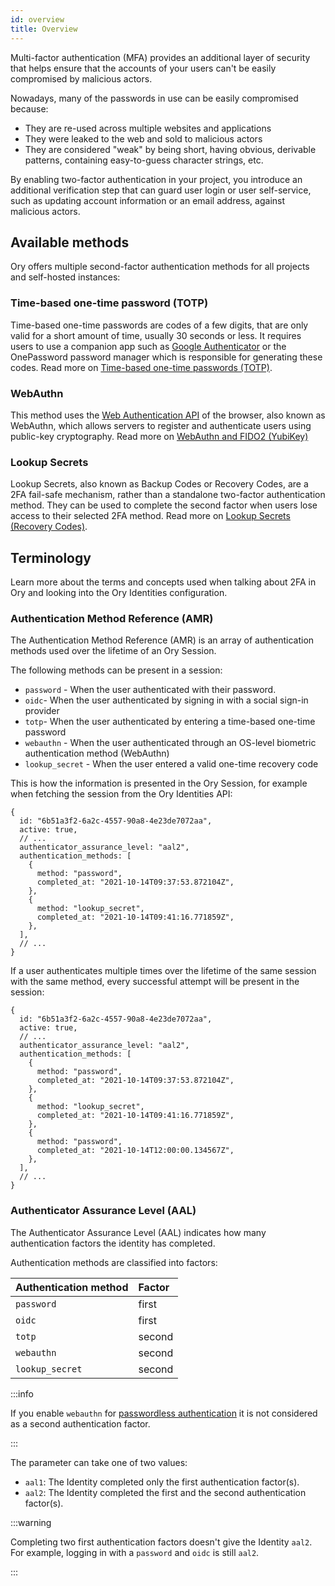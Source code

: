 ```yaml
---
id: overview
title: Overview
---
```


Multi-factor authentication (MFA) provides an additional layer of security that helps ensure that the accounts of your users can't
be easily compromised by malicious actors.

Nowadays, many of the passwords in use can be easily compromised because:

- They are re-used across multiple websites and applications
- They were leaked to the web and sold to malicious actors
- They are considered "weak" by being short, having obvious, derivable patterns, containing easy-to-guess character strings, etc.

By enabling two-factor authentication in your project, you introduce an additional verification step that can guard user login or
user self-service, such as updating account information or an email address, against malicious actors.

## Available methods

Ory offers multiple second-factor authentication methods for all projects and self-hosted instances:

### Time-based one-time password (TOTP)

Time-based one-time passwords are codes of a few digits, that are only valid for a short amount of time, usually 30 seconds or
less. It requires users to use a companion app such as [Google Authenticator](https://g.co/kgs/YgRFR5) or the OnePassword password
manager which is responsible for generating these codes. Read more on [Time-based one-time passwords (TOTP)](./15_totp.mdx).

### WebAuthn

This method uses the [Web Authentication API](https://developer.mozilla.org/en-US/docs/Web/API/Web_Authentication_API) of the
browser, also known as WebAuthn, which allows servers to register and authenticate users using public-key cryptography. Read more
on [WebAuthn and FIDO2 (YubiKey)](./20_webauthn-fido-yubikey.mdx)

### Lookup Secrets

Lookup Secrets, also known as Backup Codes or Recovery Codes, are a 2FA fail-safe mechanism, rather than a standalone two-factor
authentication method. They can be used to complete the second factor when users lose access to their selected 2FA method. Read
more on [Lookup Secrets (Recovery Codes)](./25_lookup-secrets.mdx).

## Terminology

Learn more about the terms and concepts used when talking about 2FA in Ory and looking into the Ory Identities configuration.

### Authentication Method Reference (AMR)

The Authentication Method Reference (AMR) is an array of authentication methods used over the lifetime of an Ory Session.

The following methods can be present in a session:

- `password` - When the user authenticated with their password.
- `oidc`- When the user authenticated by signing in with a social sign-in provider
- `totp`- When the user authenticated by entering a time-based one-time password
- `webauthn` - When the user authenticated through an OS-level biometric authentication method (WebAuthn)
- `lookup_secret` - When the user entered a valid one-time recovery code

This is how the information is presented in the Ory Session, for example when fetching the session from the Ory Identities API:

```json5 title="Sample Ory Session JSON Payload"
{
  id: "6b51a3f2-6a2c-4557-90a8-4e23de7072aa",
  active: true,
  // ...
  authenticator_assurance_level: "aal2",
  authentication_methods: [
    {
      method: "password",
      completed_at: "2021-10-14T09:37:53.872104Z",
    },
    {
      method: "lookup_secret",
      completed_at: "2021-10-14T09:41:16.771859Z",
    },
  ],
  // ...
}
```

If a user authenticates multiple times over the lifetime of the same session with the same method, every successful attempt will
be present in the session:

```json5 title="Sample Ory Session JSON Payload"
{
  id: "6b51a3f2-6a2c-4557-90a8-4e23de7072aa",
  active: true,
  // ...
  authenticator_assurance_level: "aal2",
  authentication_methods: [
    {
      method: "password",
      completed_at: "2021-10-14T09:37:53.872104Z",
    },
    {
      method: "lookup_secret",
      completed_at: "2021-10-14T09:41:16.771859Z",
    },
    {
      method: "password",
      completed_at: "2021-10-14T12:00:00.134567Z",
    },
  ],
  // ...
}
```

### Authenticator Assurance Level (AAL)

The Authenticator Assurance Level (AAL) indicates how many authentication factors the identity has completed.

Authentication methods are classified into factors:

| Authentication method | Factor |
| :-------------------- | :----- |
| `password`            | first  |
| `oidc`                | first  |
| `totp`                | second |
| `webauthn`            | second |
| `lookup_secret`       | second |

:::info

If you enable `webauthn` for [passwordless authentication](../passwordless/webauthn) it is not considered as a second
authentication factor.

:::

The parameter can take one of two values:

- `aal1`: The Identity completed only the first authentication factor(s).
- `aal2`: The Identity completed the first and the second authentication factor(s).

:::warning

Completing two first authentication factors doesn't give the Identity `aal2`. For example, logging in with a `password` and `oidc`
is still `aal2`.

:::
